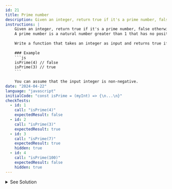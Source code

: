 ```yaml
---
id: 21
title: Prime number
description: Given an integer, return true if it's a prime number, false otherwise.
instructions: |
    Given an integer, return true if it's a prime number, false otherwise.
    A prime number is a natural number greater than 1 that has no positive divisors other than 1 and itself.
    
    Write a function that takes an integer as input and returns true if it is a prime number, false otherwise.
    
    ### Example
    ```js
    isPrime(4) // false
    isPrime(3) // true
    ```
    
    You can assume that the input integer is non-negative.
date: "2024-04-22"
language: "javascript"
initialCode: "const isPrime = (myInt) => {\n...\n}"
checkTests:
  - id: 1
    call: "isPrime(4)"
    expectedResult: false
  - id: 2
    call: "isPrime(3)"
    expectedResult: true
  - id: 3
    call: "isPrime(7)"
    expectedResult: true
    hidden: true
  - id: 4
    call: "isPrime(100)"
    expectedResult: false
    hidden: true
---
```


<details>
<summary>See Solution</summary>

## Solution

### Basic idea
- A number is prime if it is greater than 1 and has no divisors other than 1 and itself.
- We can check if a number is prime by iterating from 2 to the square root of the number and checking if the number is divisible by any of these values.
- The square root is used as the upper limit since factors repeat after the square root.

```js
const isPrime = (myInt) => {
    if (myInt < 2) return false;
    for (let i = 2; i <= Math.sqrt(myInt); i++) {
        if (myInt % i === 0) return false;
    }
    return true;
}
```

### Algorithm Detailed Explanation
1. If the input number is less than 2, return false since prime numbers are greater than 1.
2. Iterate from 2 to the square root of the input number. The square root is used as the upper limit since factors repeat after the square root.
3. Check if the input number is divisible by any of the values in the range.
4. If the input number is divisible by any value, return false.
5. If the input number is not divisible by any value, return true.



## Complexity Analysis
The time complexity of this solution is O(sqrt(n)), where n is the input number. 
This is because we iterate from 2 to the square root of the input number to check for divisors.
The space complexity is O(1) since we use a constant amount of extra space.

</details>


